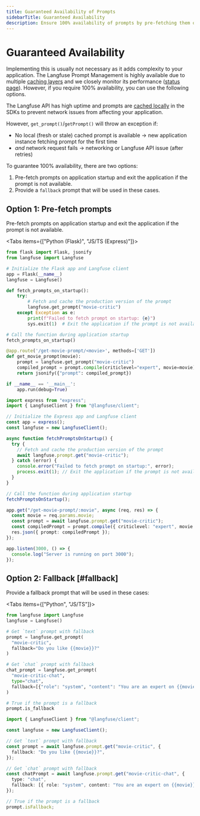 ```yaml
---
title: Guaranteed Availability of Prompts
sidebarTitle: Guaranteed Availability
description: Ensure 100% availability of prompts by pre-fetching them on application startup and providing a fallback prompt.
---
```


# Guaranteed Availability

<Callout>

Implementing this is usually not necessary as it adds complexity to your application. The Langfuse Prompt Management is highly available due to multiple [caching layers](/docs/prompt-management/features/caching) and we closely monitor its performance ([status page](https://status.langfuse.com)). However, if you require 100% availability, you can use the following options.

</Callout>

The Langfuse API has high uptime and prompts are [cached locally](/docs/prompt-management/features/caching) in the SDKs to prevent network issues from affecting your application.

However, `get_prompt()`/`getPrompt()` will throw an exception if:

- No local (fresh or stale) cached prompt is available -> new application instance fetching prompt for the first time
- _and_ network request fails -> networking or Langfuse API issue (after retries)

To guarantee 100% availability, there are two options:

1. Pre-fetch prompts on application startup and exit the application if the prompt is not available.
2. Provide a `fallback` prompt that will be used in these cases.

## Option 1: Pre-fetch prompts

Pre-fetch prompts on application startup and exit the application if the prompt is not available.

<Tabs items={["Python (Flask)", "JS/TS (Express)"]}>
<Tab>

```python
from flask import Flask, jsonify
from langfuse import Langfuse

# Initialize the Flask app and Langfuse client
app = Flask(__name__)
langfuse = Langfuse()

def fetch_prompts_on_startup():
    try:
        # Fetch and cache the production version of the prompt
        langfuse.get_prompt("movie-critic")
    except Exception as e:
        print(f"Failed to fetch prompt on startup: {e}")
        sys.exit(1)  # Exit the application if the prompt is not available

# Call the function during application startup
fetch_prompts_on_startup()

@app.route('/get-movie-prompt/<movie>', methods=['GET'])
def get_movie_prompt(movie):
    prompt = langfuse.get_prompt("movie-critic")
    compiled_prompt = prompt.compile(criticlevel="expert", movie=movie)
    return jsonify({"prompt": compiled_prompt})

if __name__ == '__main__':
    app.run(debug=True)
```

</Tab>
<Tab>

```ts
import express from "express";
import { LangfuseClient } from "@langfuse/client";

// Initialize the Express app and Langfuse client
const app = express();
const langfuse = new LangfuseClient();

async function fetchPromptsOnStartup() {
  try {
    // Fetch and cache the production version of the prompt
    await langfuse.prompt.get("movie-critic");
  } catch (error) {
    console.error("Failed to fetch prompt on startup:", error);
    process.exit(1); // Exit the application if the prompt is not available
  }
}

// Call the function during application startup
fetchPromptsOnStartup();

app.get("/get-movie-prompt/:movie", async (req, res) => {
  const movie = req.params.movie;
  const prompt = await langfuse.prompt.get("movie-critic");
  const compiledPrompt = prompt.compile({ criticlevel: "expert", movie });
  res.json({ prompt: compiledPrompt });
});

app.listen(3000, () => {
  console.log("Server is running on port 3000");
});
```

</Tab>
</Tabs>

## Option 2: Fallback [#fallback]

Provide a fallback prompt that will be used in these cases:

<Tabs items={["Python", "JS/TS"]}>
<Tab>

```python /fallback="Do you like {{movie}}?"/ /fallback=[{"role": "system", "content": "You are an expert on {{movie}}"}]/
from langfuse import Langfuse
langfuse = Langfuse()

# Get `text` prompt with fallback
prompt = langfuse.get_prompt(
  "movie-critic",
  fallback="Do you like {{movie}}?"
)

# Get `chat` prompt with fallback
chat_prompt = langfuse.get_prompt(
  "movie-critic-chat",
  type="chat",
  fallback=[{"role": "system", "content": "You are an expert on {{movie}}"}]
)

# True if the prompt is a fallback
prompt.is_fallback
```

</Tab>
<Tab>

```ts /fallback: "Do you like {{movie}}?"/ /fallback: [{ role: "system", content: "You are an expert on {{movie}}" }]/
import { LangfuseClient } from "@langfuse/client";

const langfuse = new LangfuseClient();

// Get `text` prompt with fallback
const prompt = await langfuse.prompt.get("movie-critic", {
  fallback: "Do you like {{movie}}?",
});

// Get `chat` prompt with fallback
const chatPrompt = await langfuse.prompt.get("movie-critic-chat", {
  type: "chat",
  fallback: [{ role: "system", content: "You are an expert on {{movie}}" }],
});

// True if the prompt is a fallback
prompt.isFallback;
```

</Tab>
</Tabs>
